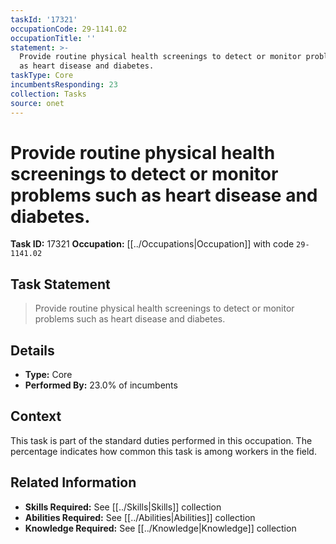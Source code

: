 ```yaml
---
taskId: '17321'
occupationCode: 29-1141.02
occupationTitle: ''
statement: >-
  Provide routine physical health screenings to detect or monitor problems such
  as heart disease and diabetes.
taskType: Core
incumbentsResponding: 23
collection: Tasks
source: onet
---
```

# Provide routine physical health screenings to detect or monitor problems such as heart disease and diabetes.

**Task ID:** 17321
**Occupation:** [[../Occupations|Occupation]] with code `29-1141.02`

## Task Statement

> Provide routine physical health screenings to detect or monitor problems such as heart disease and diabetes.

## Details

- **Type:** Core
- **Performed By:** 23.0% of incumbents

## Context

This task is part of the standard duties performed in this occupation. The percentage indicates how common this task is among workers in the field.

## Related Information

- **Skills Required:** See [[../Skills|Skills]] collection
- **Abilities Required:** See [[../Abilities|Abilities]] collection
- **Knowledge Required:** See [[../Knowledge|Knowledge]] collection
